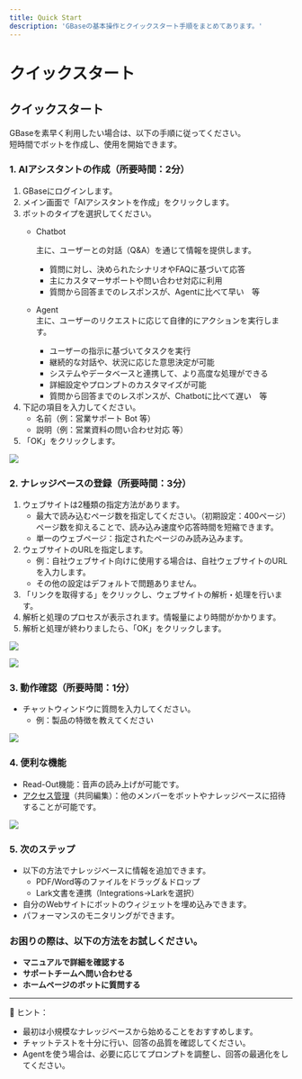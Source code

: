 ```yaml
---
title: Quick Start 
description: 'GBaseの基本操作とクイックスタート手順をまとめてあります。'
---
```


# クイックスタート

## クイックスタート

GBaseを素早く利用したい場合は、以下の手順に従ってください。\
短時間でボットを作成し、使用を開始できます。

### 1. AIアシスタントの作成（所要時間：2分）

1. GBaseにログインします。
2. メイン画面で「AIアシスタントを作成」をクリックします。
3. ボットのタイプを選択してください。
   *   Chatbot

       主に、ユーザーとの対話（Q\&A）を通じて情報を提供します。

       * 質問に対し、決められたシナリオやFAQに基づいて応答
       * 主にカスタマーサポートや問い合わせ対応に利用
       * 質問から回答までのレスポンスが、Agentに比べて早い　等
   * Agent\
     主に、ユーザーのリクエストに応じて自律的にアクションを実行します。
     * ユーザーの指示に基づいてタスクを実行
     * 継続的な対話や、状況に応じた意思決定が可能
     * システムやデータベースと連携して、より高度な処理ができる
     * 詳細設定やプロンプトのカスタマイズが可能
     * 質問から回答までのレスポンスが、Chatbotに比べて遅い　等
4. 下記の項目を入力してください。
   * 名前（例：営業サポート Bot 等）
   * 説明（例：営業資料の問い合わせ対応 等）
5. 「OK」をクリックします。

![](.gitbook/assets/image%20(2)%20(2).png)

### 2. ナレッジベースの登録（所要時間：3分）

1. ウェブサイトは2種類の指定方法があります。
   * 最大で読み込むページ数を指定してください。（初期設定：400ページ）
     \
     ページ数を抑えることで、読み込み速度や応答時間を短縮できます。
   * 単一のウェブページ：指定されたページのみ読み込みます。
2. ウェブサイトのURLを指定します。
   * 例：自社ウェブサイト向けに使用する場合は、自社ウェブサイトのURLを入力します。
   * その他の設定はデフォルトで問題ありません。
3. 「リンクを取得する」をクリックし、ウェブサイトの解析・処理を行います。
4. 解析と処理のプロセスが表示されます。情報量により時間がかかります。
5. 解析と処理が終わりましたら、「OK」をクリックします。

![](.gitbook/assets/スクリーンショット%202025-04-04%20141340.png)

![](.gitbook/assets/スクリーンショット%202025-04-04%20151107.png)

### 3. 動作確認（所要時間：1分）

* チャットウィンドウに質問を入力してください。&#x20;
  * 例：製品の特徴を教えてください

![](.gitbook/assets/chat.png)

### 4. 便利な機能

* Read-Out機能：音声の読み上げが可能です。
* [アクセス管理](welcome/access-management.md)（共同編集）：他のメンバーをボットやナレッジベースに招待することが可能です。

![](.gitbook/assets/スクリーンショット%202025-04-04%20143740%20(1).png)

### 5. 次のステップ

* 以下の方法でナレッジベースに情報を追加できます。
  * PDF/Word等のファイルをドラッグ＆ドロップ
  * Lark文書を連携（Integrations→Larkを選択）
* 自分のWebサイトにボットのウィジェットを埋め込みできます。
* パフォーマンスのモニタリングができます。



### お困りの際は、以下の方法をお試しください。

* **マニュアルで詳細を確認する**
* **サポートチームへ問い合わせる**
* **ホームページのボットに質問する**

***

🔑 ヒント：

* 最初は小規模なナレッジベースから始めることをおすすめします。
* チャットテストを十分に行い、回答の品質を確認してください。
* Agentを使う場合は、必要に応じてプロンプトを調整し、回答の最適化をしてください。
